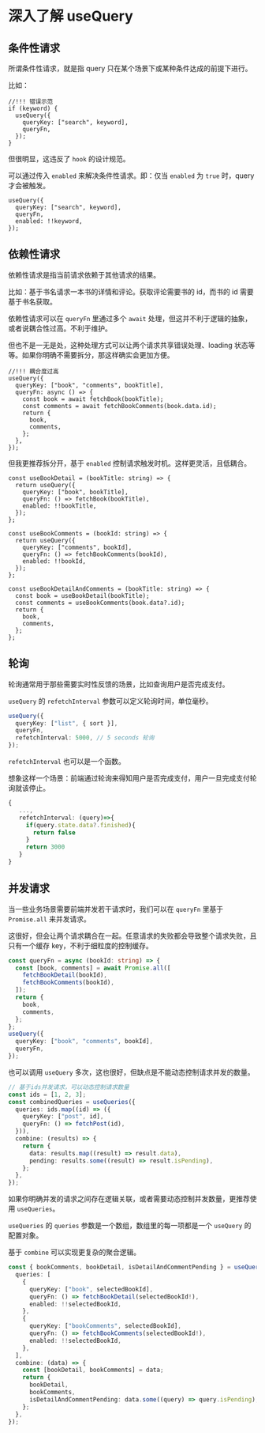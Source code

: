 # 深入了解 useQuery

## 条件性请求

所谓条件性请求，就是指 query 只在某个场景下或某种条件达成的前提下进行。

比如：

```tsx
//!!! 错误示范
if (keyword) {
  useQuery({
    queryKey: ["search", keyword],
    queryFn,
  });
}
```

但很明显，这违反了 `hook` 的设计规范。

可以通过传入 `enabled` 来解决条件性请求。即：仅当 `enabled` 为 `true` 时，query 才会被触发。

```tsx
useQuery({
  queryKey: ["search", keyword],
  queryFn,
  enabled: !!keyword,
});
```

## 依赖性请求

依赖性请求是指当前请求依赖于其他请求的结果。

比如：基于书名请求一本书的详情和评论。获取评论需要书的 id，而书的 id 需要基于书名获取。

依赖性请求可以在 `queryFn` 里通过多个 `await` 处理，但这并不利于逻辑的抽象，或者说耦合性过高。不利于维护。

但也不是一无是处，这种处理方式可以让两个请求共享错误处理、loading 状态等等。如果你明确不需要拆分，那这样确实会更加方便。

```tsx
//!!! 耦合度过高
useQuery({
  queryKey: ["book", "comments", bookTitle],
  queryFn: async () => {
    const book = await fetchBook(bookTitle);
    const comments = await fetchBookComments(book.data.id);
    return {
      book,
      comments,
    };
  },
});
```

但我更推荐拆分开，基于 `enabled` 控制请求触发时机。这样更灵活，且低耦合。

```tsx
const useBookDetail = (bookTitle: string) => {
  return useQuery({
    queryKey: ["book", bookTitle],
    queryFn: () => fetchBook(bookTitle),
    enabled: !!bookTitle,
  });
};
```

```tsx
const useBookComments = (bookId: string) => {
  return useQuery({
    queryKey: ["comments", bookId],
    queryFn: () => fetchBookComments(bookId),
    enabled: !!bookId,
  });
};
```

```tsx
const useBookDetailAndComments = (bookTitle: string) => {
  const book = useBookDetail(bookTitle);
  const comments = useBookComments(book.data?.id);
  return {
    book,
    comments,
  };
};
```

## 轮询

轮询通常用于那些需要实时性反馈的场景，比如查询用户是否完成支付。

`useQuery` 的 `refetchInterval` 参数可以定义轮询时间，单位毫秒。

```ts
useQuery({
  queryKey: ["list", { sort }],
  queryFn,
  refetchInterval: 5000, // 5 seconds 轮询
});
```

`refetchInterval` 也可以是一个函数。

想象这样一个场景：前端通过轮询来得知用户是否完成支付，用户一旦完成支付轮询就该停止。

```ts
{
   ...,
   refetchInterval: (query)=>{
     if(query.state.data?.finished){
       return false
     }
     return 3000
   }
}
```

## 并发请求

当一些业务场景需要前端并发若干请求时，我们可以在 `queryFn` 里基于 `Promise.all` 来并发请求。

这很好，但会让两个请求耦合在一起。任意请求的失败都会导致整个请求失败，且只有一个缓存 key，不利于细粒度的控制缓存。

```ts
const queryFn = async (bookId: string) => {
  const [book, comments] = await Promise.all([
    fetchBookDetail(bookId),
    fetchBookComments(bookId),
  ]);
  return {
    book,
    comments,
  };
};
useQuery({
  queryKey: ["book", "comments", bookId],
  queryFn,
});
```

也可以调用 `useQuery` 多次，这也很好，但缺点是不能动态控制请求并发的数量。

```ts
// 基于ids并发请求，可以动态控制请求数量
const ids = [1, 2, 3];
const combinedQueries = useQueries({
  queries: ids.map((id) => ({
    queryKey: ["post", id],
    queryFn: () => fetchPost(id),
  })),
  combine: (results) => {
    return {
      data: results.map((result) => result.data),
      pending: results.some((result) => result.isPending),
    };
  },
});
```

如果你明确并发的请求之间存在逻辑关联，或者需要动态控制并发数量，更推荐使用 `useQueries`。

`useQueries` 的 `queries` 参数是一个数组，数组里的每一项都是一个 `useQuery` 的配置对象。

基于 `combine` 可以实现更复杂的聚合逻辑。

```ts
const { bookComments, bookDetail, isDetailAndCommentPending } = useQueries({
  queries: [
    {
      queryKey: ["book", selectedBookId],
      queryFn: () => fetchBookDetail(selectedBookId!),
      enabled: !!selectedBookId,
    },
    {
      queryKey: ["bookComments", selectedBookId],
      queryFn: () => fetchBookComments(selectedBookId!),
      enabled: !!selectedBookId,
    },
  ],
  combine: (data) => {
    const [bookDetail, bookComments] = data;
    return {
      bookDetail,
      bookComments,
      isDetailAndCommentPending: data.some((query) => query.isPending),
    };
  },
});
```
